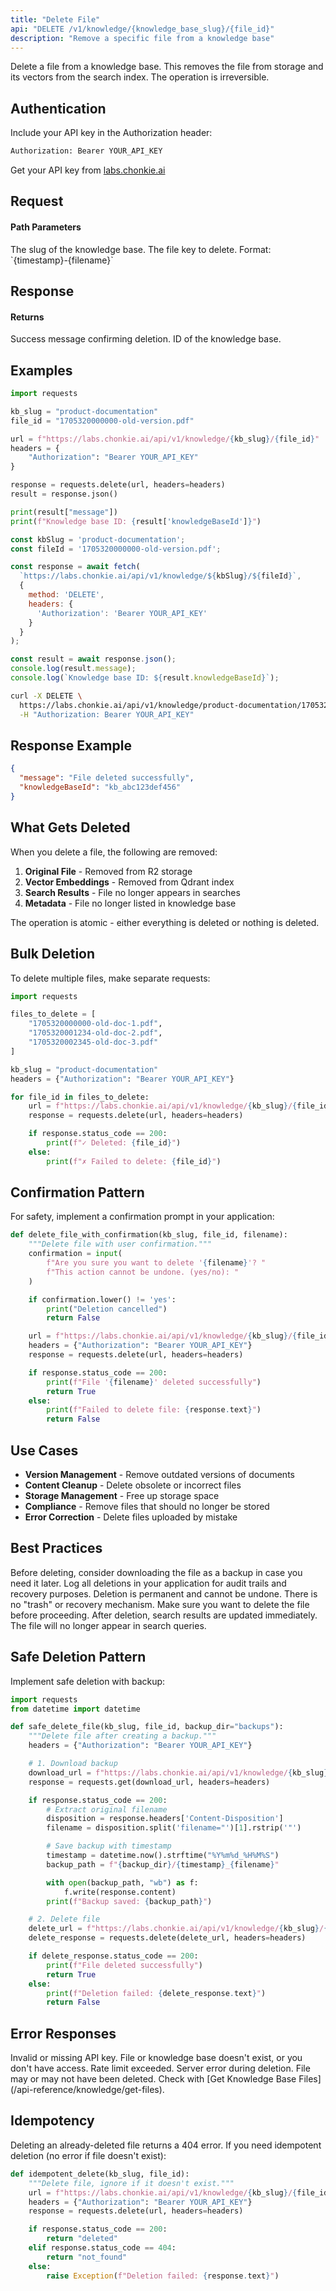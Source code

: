 ```yaml
---
title: "Delete File"
api: "DELETE /v1/knowledge/{knowledge_base_slug}/{file_id}"
description: "Remove a specific file from a knowledge base"
---
```


Delete a file from a knowledge base. This removes the file from storage and its vectors from the search index. The operation is irreversible.

## Authentication

Include your API key in the Authorization header:

```bash
Authorization: Bearer YOUR_API_KEY
```

Get your API key from [labs.chonkie.ai](https://labs.chonkie.ai)

## Request

#### Path Parameters

<ParamField path="knowledge_base_slug" type="string" required>
  The slug of the knowledge base.
</ParamField>

<ParamField path="file_id" type="string" required>
  The file key to delete. Format: `{timestamp}-{filename}`
</ParamField>

## Response

#### Returns

<ResponseField name="message" type="string">
  Success message confirming deletion.
</ResponseField>

<ResponseField name="knowledgeBaseId" type="string">
  ID of the knowledge base.
</ResponseField>

## Examples

<CodeGroup>

```python Python
import requests

kb_slug = "product-documentation"
file_id = "1705320000000-old-version.pdf"

url = f"https://labs.chonkie.ai/api/v1/knowledge/{kb_slug}/{file_id}"
headers = {
    "Authorization": "Bearer YOUR_API_KEY"
}

response = requests.delete(url, headers=headers)
result = response.json()

print(result["message"])
print(f"Knowledge base ID: {result['knowledgeBaseId']}")
```

```javascript JavaScript
const kbSlug = 'product-documentation';
const fileId = '1705320000000-old-version.pdf';

const response = await fetch(
  `https://labs.chonkie.ai/api/v1/knowledge/${kbSlug}/${fileId}`,
  {
    method: 'DELETE',
    headers: {
      'Authorization': 'Bearer YOUR_API_KEY'
    }
  }
);

const result = await response.json();
console.log(result.message);
console.log(`Knowledge base ID: ${result.knowledgeBaseId}`);
```

```bash cURL
curl -X DELETE \
  https://labs.chonkie.ai/api/v1/knowledge/product-documentation/1705320000000-old-version.pdf \
  -H "Authorization: Bearer YOUR_API_KEY"
```

</CodeGroup>

## Response Example

```json
{
  "message": "File deleted successfully",
  "knowledgeBaseId": "kb_abc123def456"
}
```

## What Gets Deleted

When you delete a file, the following are removed:

1. **Original File** - Removed from R2 storage
2. **Vector Embeddings** - Removed from Qdrant index
3. **Search Results** - File no longer appears in searches
4. **Metadata** - File no longer listed in knowledge base

The operation is atomic - either everything is deleted or nothing is deleted.

## Bulk Deletion

To delete multiple files, make separate requests:

```python
import requests

files_to_delete = [
    "1705320000000-old-doc-1.pdf",
    "1705320001234-old-doc-2.pdf",
    "1705320002345-old-doc-3.pdf"
]

kb_slug = "product-documentation"
headers = {"Authorization": "Bearer YOUR_API_KEY"}

for file_id in files_to_delete:
    url = f"https://labs.chonkie.ai/api/v1/knowledge/{kb_slug}/{file_id}"
    response = requests.delete(url, headers=headers)

    if response.status_code == 200:
        print(f"✓ Deleted: {file_id}")
    else:
        print(f"✗ Failed to delete: {file_id}")
```

## Confirmation Pattern

For safety, implement a confirmation prompt in your application:

```python
def delete_file_with_confirmation(kb_slug, file_id, filename):
    """Delete file with user confirmation."""
    confirmation = input(
        f"Are you sure you want to delete '{filename}'? "
        f"This action cannot be undone. (yes/no): "
    )

    if confirmation.lower() != 'yes':
        print("Deletion cancelled")
        return False

    url = f"https://labs.chonkie.ai/api/v1/knowledge/{kb_slug}/{file_id}"
    headers = {"Authorization": "Bearer YOUR_API_KEY"}
    response = requests.delete(url, headers=headers)

    if response.status_code == 200:
        print(f"File '{filename}' deleted successfully")
        return True
    else:
        print(f"Failed to delete file: {response.text}")
        return False
```

## Use Cases

- **Version Management** - Remove outdated versions of documents
- **Content Cleanup** - Delete obsolete or incorrect files
- **Storage Management** - Free up storage space
- **Compliance** - Remove files that should no longer be stored
- **Error Correction** - Delete files uploaded by mistake

## Best Practices

<Tip>
  Before deleting, consider downloading the file as a backup in case you need it later.
</Tip>

<Tip>
  Log all deletions in your application for audit trails and recovery purposes.
</Tip>

<Warning>
  Deletion is permanent and cannot be undone. There is no "trash" or recovery mechanism. Make sure you want to delete the file before proceeding.
</Warning>

<Info>
  After deletion, search results are updated immediately. The file will no longer appear in search queries.
</Info>

## Safe Deletion Pattern

Implement safe deletion with backup:

```python
import requests
from datetime import datetime

def safe_delete_file(kb_slug, file_id, backup_dir="backups"):
    """Delete file after creating a backup."""
    headers = {"Authorization": "Bearer YOUR_API_KEY"}

    # 1. Download backup
    download_url = f"https://labs.chonkie.ai/api/v1/knowledge/{kb_slug}/{file_id}"
    response = requests.get(download_url, headers=headers)

    if response.status_code == 200:
        # Extract original filename
        disposition = response.headers['Content-Disposition']
        filename = disposition.split('filename="')[1].rstrip('"')

        # Save backup with timestamp
        timestamp = datetime.now().strftime("%Y%m%d_%H%M%S")
        backup_path = f"{backup_dir}/{timestamp}_{filename}"

        with open(backup_path, "wb") as f:
            f.write(response.content)
        print(f"Backup saved: {backup_path}")

    # 2. Delete file
    delete_url = f"https://labs.chonkie.ai/api/v1/knowledge/{kb_slug}/{file_id}"
    delete_response = requests.delete(delete_url, headers=headers)

    if delete_response.status_code == 200:
        print(f"File deleted successfully")
        return True
    else:
        print(f"Deletion failed: {delete_response.text}")
        return False
```

## Error Responses

<ResponseField name="401 Unauthorized">
  Invalid or missing API key.
</ResponseField>

<ResponseField name="404 Not Found">
  File or knowledge base doesn't exist, or you don't have access.
</ResponseField>

<ResponseField name="429 Too Many Requests">
  Rate limit exceeded.
</ResponseField>

<ResponseField name="500 Internal Server Error">
  Server error during deletion. File may or may not have been deleted. Check with [Get Knowledge Base Files](/api-reference/knowledge/get-files).
</ResponseField>

## Idempotency

Deleting an already-deleted file returns a 404 error. If you need idempotent deletion (no error if file doesn't exist):

```python
def idempotent_delete(kb_slug, file_id):
    """Delete file, ignore if it doesn't exist."""
    url = f"https://labs.chonkie.ai/api/v1/knowledge/{kb_slug}/{file_id}"
    headers = {"Authorization": "Bearer YOUR_API_KEY"}
    response = requests.delete(url, headers=headers)

    if response.status_code == 200:
        return "deleted"
    elif response.status_code == 404:
        return "not_found"
    else:
        raise Exception(f"Deletion failed: {response.text}")
```
